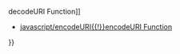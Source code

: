 {{Page_Title}}
{{Flags}}
{{Summary_Section|Gets the unencoded version of an encoded component of a Uniform Resource Identifier (URI).

}}
{{JS_Syntax|Formats={{JS_Syntax_Format
|Format= decodeURIComponent( encodedURIString ''')'''}}
}}
{{Remarks_Section
|Remarks=The required encodedURIString argument is a value representing an encoded URI component.

A URIComponent is part of a complete URI.

If the encodedURIString is not valid, a URIError occurs.
}}
{{Examples_Section
|Not_required=No
|Examples={{Single_Example
|Language=JavaScript
|Description=The following code first encodes and then decodes a URI.

|Code= var uriEncode = encodeURI ("http://www.Not a URL.com");
 var uriDecode = decodeURIComponent(uriEncode);
 
 document.write (uriEncode);
 document.write("&lt;br/&gt;");
 document.write (uriDecode);
 
 // Output:
 // http://www.Not%20a%20URL.com
 // http://www.Not a URL.com
}}}}
{{See_Also_Section
|Manual_links=* [[javascript/decodeURI{{!}}decodeURI Function]]
* [[javascript/encodeURI{{!}}encodeURI Function]]
}}
{{Topics | JS Basic}}

{{External_Attribution
|Is_CC-BY-SA=No
|Sources=MSDN
|MDN_link=
|MSDN_link=http://msdn.microsoft.com/en-us/library/ie/91b80x6x(v=vs.94).aspx
|HTML5Rocks_link=
}}
